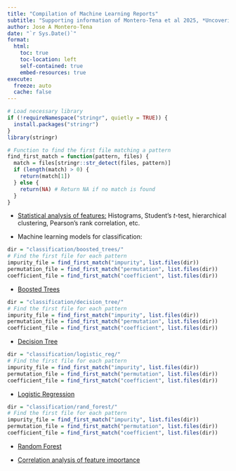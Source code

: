 ---
title: "Compilation of Machine Learning Reports"
subtitle: "Supporting information of Montero-Tena et al 2025, *Uncovering the rules governing recombination positioning in oilseed rape using multi-omics data and machine learning*"
author: Jose A Montero-Tena
date: "`r Sys.Date()`"
format:
  html:
    toc: true
    toc-location: left
    self-contained: true
    embed-resources: true
execute:
  freeze: auto
  cache: false
---

```{r setup, include=FALSE}
# Load necessary library
if (!requireNamespace("stringr", quietly = TRUE)) {
  install.packages("stringr")
}
library(stringr)

# Function to find the first file matching a pattern
find_first_match = function(pattern, files) {
  match = files[stringr::str_detect(files, pattern)]
  if (length(match) > 0) {
    return(match[1])
  } else {
    return(NA) # Return NA if no match is found
  }
}
```

* [Statistical analysis of features:](preprocessing/preprocessing.html) Histograms, Student's *t*-test, hierarchical clustering, Pearson's rank correlation, etc.

* Machine learning models for classification:

```{r include = FALSE}
dir = "classification/boosted_trees/"
# Find the first file for each pattern
impurity_file = find_first_match("impurity", list.files(dir))
permutation_file = find_first_match("permutation", list.files(dir))
coefficient_file = find_first_match("coefficient", list.files(dir))
```

  * [Boosted Trees](classification/boosted_trees/`r impurity_file`)

```{r include = FALSE}
dir = "classification/decision_tree/"
# Find the first file for each pattern
impurity_file = find_first_match("impurity", list.files(dir))
permutation_file = find_first_match("permutation", list.files(dir))
coefficient_file = find_first_match("coefficient", list.files(dir))
```

  * [Decision Tree](classification/decision_tree/`r impurity_file`)

```{r include = FALSE}
dir = "classification/logistic_reg/"
# Find the first file for each pattern
impurity_file = find_first_match("impurity", list.files(dir))
permutation_file = find_first_match("permutation", list.files(dir))
coefficient_file = find_first_match("coefficient", list.files(dir))
```

  * [Logistic Regression](classification/logistic_reg/`r coefficient_file`)

```{r include = FALSE}
dir = "classification/rand_forest/"
# Find the first file for each pattern
impurity_file = find_first_match("impurity", list.files(dir))
permutation_file = find_first_match("permutation", list.files(dir))
coefficient_file = find_first_match("coefficient", list.files(dir))
```
         
  * [Random Forest](classification/rand_forest/`r impurity_file`)


* [Correlation analysis of feature importance](feature_importance/feature_importance.html)
